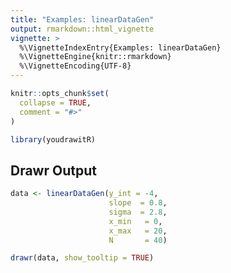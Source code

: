 ```yaml
---
title: "Examples: linearDataGen"
output: rmarkdown::html_vignette
vignette: >
  %\VignetteIndexEntry{Examples: linearDataGen}
  %\VignetteEngine{knitr::rmarkdown}
  %\VignetteEncoding{UTF-8}
---
```


```r
knitr::opts_chunk$set(
  collapse = TRUE,
  comment = "#>"
)
```

```r
library(youdrawitR)
```

## Drawr Output

```r
data <- linearDataGen(y_int = -4,
                      slope  = 0.8,
                      sigma  = 2.8,
                      x_min   = 0,
                      x_max   = 20,
                      N       = 40)

drawr(data, show_tooltip = TRUE)
```